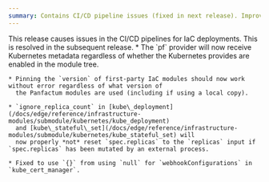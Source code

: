```yaml
---
summary: Contains CI/CD pipeline issues (fixed in next release). Improves provider metadata handling, fixes version pinning in first-party modules, properly respects external replica changes, and resolves cert-manager webhook configuration.
---
```



<ChangelogEntry>
  <Fragment slot="alerts">
    <MarkdownAlert severity="warning">
      This release causes issues in the CI/CD pipelines for IaC deployments. This is resolved in the subsequent release.
    </MarkdownAlert>
  </Fragment>

  <Fragment slot="fixes">
    * The `pf` provider will now receive Kubernetes metadata regardless of whether the Kubernetes provides are enabled
      in the module tree.

    * Pinning the `version` of first-party IaC modules should now work without error regardless of what version of
      the Panfactum modules are used (including if using a local copy).

    * `ignore_replica_count` in [kube\_deployment](/docs/edge/reference/infrastructure-modules/submodule/kubernetes/kube_deployment)
      and [kube\_stateful\_set](/docs/edge/reference/infrastructure-modules/submodule/kubernetes/kube_stateful_set) will
      now properly *not* reset `spec.replicas` to the `replicas` input if `spec.replicas` has been mutated by an external process.

    * Fixed to use `{}` from using `null` for `webhookConfigurations` in `kube_cert_manager`.
  </Fragment>
</ChangelogEntry>
